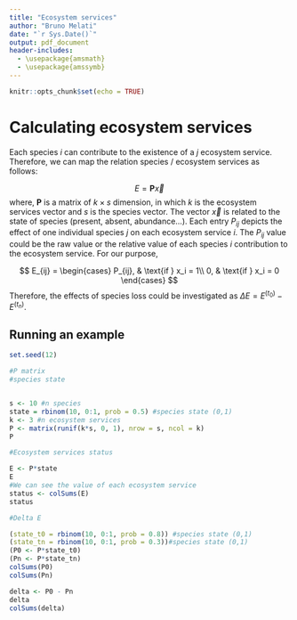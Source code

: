 ```yaml
---
title: "Ecosystem services"
author: "Bruno Melati"
date: "`r Sys.Date()`"
output: pdf_document
header-includes:
  - \usepackage{amsmath}
  - \usepackage{amssymb}
---
```

```r
knitr::opts_chunk$set(echo = TRUE)
```

# Calculating ecosystem services

Each species *i* can contribute to the existence of a *j* ecosystem service. Therefore, we can map the relation species / ecosystem services as follows: 


$$ E = \mathbf{P}\vec{x}$$
 where, $\mathbf{P}$ is a matrix of $k \times s$ dimension, in which $k$ is the ecosystem services vector and $s$ is the species vector. The vector $\vec{x}$ is related to the state of species (present, absent, abundance...). Each entry $P_{ij}$ depicts the effect of one individual species $j$ on each ecosystem service $i$. The $P_{ij}$ value could be the raw value or the relative value of each species $i$ contribution to the ecosystem service. For our purpose, 
 
 $$
 E_{ij} = 
 \begin{cases}
 P_{ij}, & \text{if } x_i = 1\\
 0, & \text{if } x_i = 0
 \end{cases}
 $$
Therefore, the effects of species loss could be investigated as $\Delta{E} = E^{(t_0)} - E^{(t_n)}$. 

## Running an example


```r
set.seed(12)
```

```r

#P matrix
#species state


s <- 10 #n species
state = rbinom(10, 0:1, prob = 0.5) #species state (0,1)
k <- 3 #n ecosystem services
P <- matrix(runif(k*s, 0, 1), nrow = s, ncol = k) 
P
```

```r
#Ecosystem services status

E <- P*state
E
#We can see the value of each ecosystem service
status <- colSums(E) 
status
```


```r
#Delta E

(state_t0 = rbinom(10, 0:1, prob = 0.8)) #species state (0,1)
(state_tn = rbinom(10, 0:1, prob = 0.3))#species state (0,1)
(P0 <- P*state_t0)
(Pn <- P*state_tn) 
colSums(P0)
colSums(Pn)

delta <- P0 - Pn
delta
colSums(delta)
```

